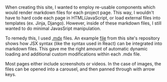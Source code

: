 When creating this site, I wanted to employ re-usable components which would render markdown files for each project page. This way, I wouldn't have to hard code each page in HTML/JavaScript, or load external files into templates (ex. Jinja, Django).  However, inside of these markdown files, I still wanted to do minimal JavasSript manipulation.

To remedy this, I used [.mdx](https://github.com/mdx-js/mdx) files. An example [file](https://github.com/kudou-reira/portfolio/blob/master/src/portfolio_images/fashion_design/final/final.mdx) from this site's repository shows how JSX syntax (like the syntax used in React) can be integrated into markdown files. This gave me the right amount of automatic dynamic loading and additional custom modifications within each .mdx file.

Most pages either include screenshots or videos. In the case of images, the files can be opened into a carousel, and then panned through with arrow keys.